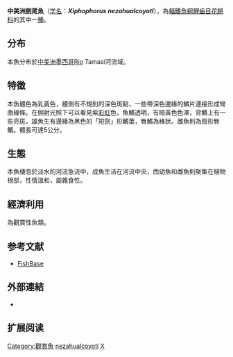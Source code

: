 {{NoteTA|G1=LS}}
{{Speciesbox
| name = 中美洲劍尾魚
| image = 
| status = NE
| status_system = IUCN3.1
| genus = Xiphophorus
| species = nezahualcoyotl
| authority = [[Rauchenberger,_Kallman_&_Morizot|Rauchenberger, Kallman & Morizot]], 1990
| synonyms = *''Xiphophorus montezumae''<br /><small>Jordan & Snyder, 1899</small>
}}

'''中美洲劍尾魚'''（[[学名|学名]]：'''''Xiphophorus nezahualcoyotl'''''），為[[輻鰭魚綱|輻鰭魚綱]][[鯉齒目|鯉齒目]][[花鳉科|花鳉科]]的其中一[[種|種]]。

==分布==
本魚分布於[[中美洲|中美洲]][[墨西哥|墨西哥]]Rio Tamasi河流域。

==特徵==
本魚體色為乳黃色，體側有不規則的深色斑點，一些帶深色邊緣的鱗片連接形成彎曲線條。在側射光照下可以看見紫[[彩虹|彩虹]]色，魚鰭透明，有暗黃色色澤，背鰭上有一些亮斑。雄魚生有邊緣為黑色的「短劍」形鰭葉，臀鰭為棒狀。雌魚則為扇形臀鰭。體長可達5公分。

==生態==
本魚棲息於淡水的河流急流中，成魚生活在河流中央，而幼魚和雌魚則聚集在植物根部，性情溫和，屬雜食性。

==經濟利用==
為觀賞性魚類。

==参考文献==
*[http://www.fishbase.org FishBase]{{Wayback|url=http://www.fishbase.org/ |date=20171017132213 }}

==外部連結==
*{{FishBase_species|genus=Xiphophorus|species=nezahualcoyotl|year=2012|month=7}}

== 扩展阅读 ==
{{refbegin}}
{{wikispecies-inline|Xiphophorus nezahualcoyotl|中美洲劍尾魚}}
{{refend}}
{{Taxonbar|from=Q2006774}}

[[Category:觀賞魚|Category:觀賞魚]]
[[Category:劍尾魚属|nezahualcoyotl]]
[[Category:1990年描述的魚類|X]]